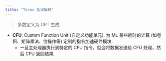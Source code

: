 ```yaml
---
title: "Terms 名词解释"
---
```


> 多数定义为 GPT 生成.

- **CFU**: Custom Function Unit (自定义功能单元). 为 ML 某些耗时的计算 (如卷积、矩阵乘法、位操作等) 定制的指令加速硬件模块.
    - 一旦主处理器执行到特定的 CFU 指令，就会将数据发送给 CFU 处理，然后 CFU 返回结果.